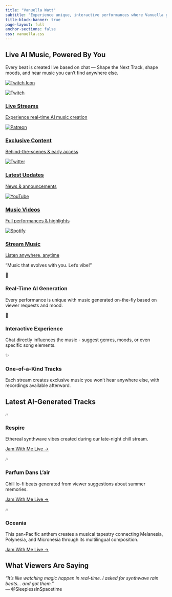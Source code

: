 ```yaml
---
title: "Vanuella Watt"
subtitle: "Experience unique, interactive performances where Vanuella generates music in real-time based on your requests and chat interactions."
title-block-banner: true
page-layout: full
anchor-sections: false
css: vanuella.css
---
```



::: {.hero}
::: {.hero-content}

# Live AI Music, Powered By You{.hero-title}

::: {.hero-subtitle}

Every beat is created live based on chat — Shape the Next Track, shape moods, and hear music you can't find anywhere else.

:::

[![Twitch Icon](images/twitch_wordmark_extruded_purple.png)](https://www.twitch.tv/vanuellasing){.cta-button .primary}


:::
:::

::: {.social-section}
::: {.social-grid}
<a href="https://www.twitch.tv/vanuellasing" class="social-card" target="_blank">
<img src="images/twitch_wordmark_extruded_purple.png" alt="Twitch" class="social-icon">
<h3>Live Streams</h3>
<p>Experience real-time AI music creation</p>
</a>

<a href="https://www.patreon.com/vanuella" class="social-card" target="_blank">
<img src="images/PATREON_SYMBOL_1_WHITE_RGB.png" alt="Patreon" class="social-icon">
<h3>Exclusive Content</h3>
<p>Behind-the-scenes & early access</p>
</a>

<a href="https://twitter.com/VanuellaSing" class="social-card" target="_blank">
<img src="images/twitter-x.png" alt="Twitter" class="social-icon">
<h3>Latest Updates</h3>
<p>News & announcements</p>
</a>

<a href="https://youtube.com/@VanuellaSing" class="social-card" target="_blank">
<img src="images/youtube_social_icon_red.png" alt="YouTube" class="social-icon">
<h3>Music Videos</h3>
<p>Full performances & highlights</p>
</a>

<a href="https://open.spotify.com/artist/4GziIZh9D15WSH0dV0Zobs" class="social-card" target="_blank">
<img src="images/Spotify_Primary_Logo_RGB_Green.png" alt="Spotify" class="social-icon">
<h3>Stream Music</h3>
<p>Listen anywhere, anytime</p>
</a>
:::

<span class="vibe-quote">"Music that evolves with you. Let's vibe!"</span>
:::

::: {.features}
::: {.feature}
::: {.feature-icon}
🎵
:::

### Real-Time AI Generation

Every performance is unique with music generated on-the-fly based on viewer requests and mood.
:::

::: {.feature}
::: {.feature-icon}
💬
:::

### Interactive Experience

Chat directly influences the music - suggest genres, moods, or even specific song elements.
:::

::: {.feature}
::: {.feature-icon}
✨
:::

### One-of-a-Kind Tracks

Each stream creates exclusive music you won't hear anywhere else, with recordings available afterward.
:::
:::

::: {#tracks .tracks-section}
## Latest AI-Generated Tracks {.section-title}
:::

::: {.tracks-grid}
::: {.track-card}
::: {.track-image}
🎶
:::

::: {.track-info}
### Respire

Ethereal synthwave vibes created during our late-night chill stream.

[Jam With Me Live →](/songs/respire.qmd){.track-link}
:::
:::

::: {.track-card}
::: {.track-image}
🎶
:::

::: {.track-info}
### Parfum Dans L'air

Chill lo-fi beats generated from viewer suggestions about summer memories.

[Jam With Me Live →](/songs/ton_parfum_dans_lair.qmd){.track-link}
:::
:::


::: {.track-card}
::: {.track-image}
🎶
:::

::: {.track-info}
### Oceania

This pan-Pacific anthem creates a musical tapestry connecting Melanesia, Polynesia, and Micronesia through its multilingual composition.

[Jam With Me Live →](/songs/oceania.qmd){.track-link}
:::
:::

:::

::: {.testimonial-section}
## What Viewers Are Saying

::: {.testimonial}
*"It’s like watching magic happen in real-time. I asked for synthwave rain beats… and got them."*  
— @SleeplessInSpacetime
:::

:::
